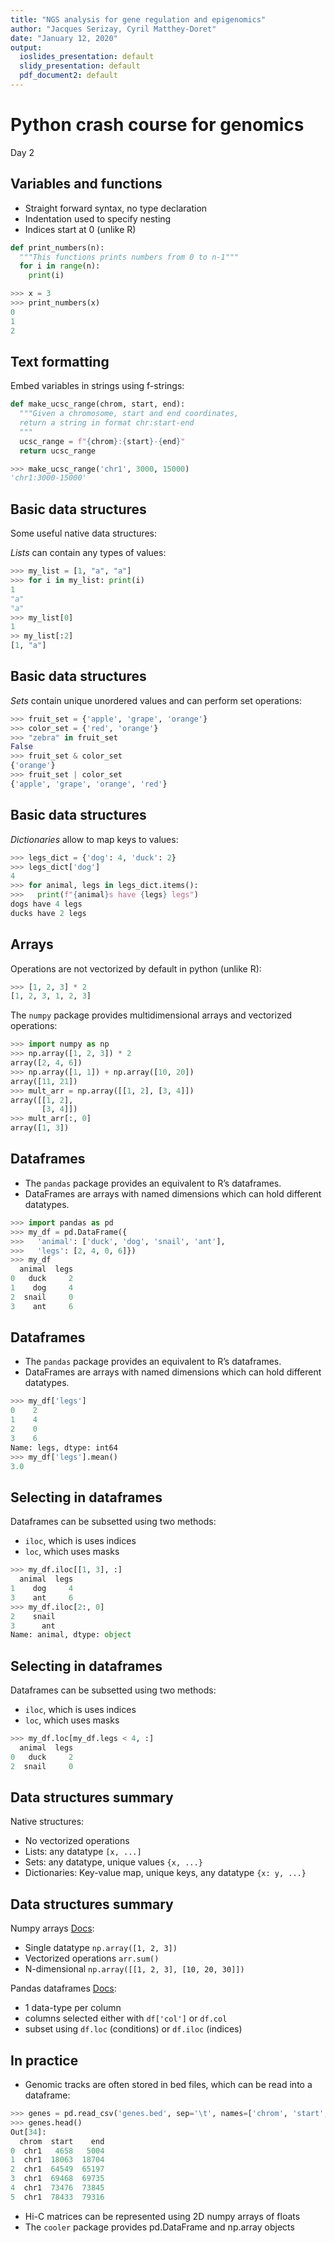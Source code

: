 ```yaml
---
title: "NGS analysis for gene regulation and epigenomics"
author: "Jacques Serizay, Cyril Matthey-Doret"
date: "January 12, 2020"
output:
  ioslides_presentation: default
  slidy_presentation: default
  pdf_document2: default
---
```


# Python crash course for genomics

Day 2

## Variables and functions

* Straight forward syntax, no type declaration
* Indentation used to specify nesting
* Indices start at 0 (unlike R)

```python
def print_numbers(n):
  """This functions prints numbers from 0 to n-1"""
  for i in range(n):
    print(i)

>>> x = 3
>>> print_numbers(x)
0
1
2
```

## Text formatting

Embed variables in strings using f-strings:

```python
def make_ucsc_range(chrom, start, end):
  """Given a chromosome, start and end coordinates,
  return a string in format chr:start-end
  """
  ucsc_range = f"{chrom}:{start}-{end}"
  return ucsc_range

>>> make_ucsc_range('chr1', 3000, 15000)
'chr1:3000-15000'
```

## Basic data structures

Some useful native data structures:

*Lists* can contain any types of values: 
```python
>>> my_list = [1, "a", "a"]
>>> for i in my_list: print(i)
1
"a"
"a"
>>> my_list[0]
1
>> my_list[:2]
[1, "a"]
```

## Basic data structures

*Sets* contain unique unordered values and can perform set operations:

```python
>>> fruit_set = {'apple', 'grape', 'orange'}
>>> color_set = {'red', 'orange'}
>>> "zebra" in fruit_set
False
>>> fruit_set & color_set
{'orange'}
>>> fruit_set | color_set
{'apple', 'grape', 'orange', 'red'}
```

## Basic data structures

*Dictionaries* allow to map keys to values:

```python
>>> legs_dict = {'dog': 4, 'duck': 2}
>>> legs_dict['dog']
4
>>> for animal, legs in legs_dict.items():
>>>   print(f"{animal}s have {legs} legs")
dogs have 4 legs
ducks have 2 legs
```

## Arrays

Operations are not vectorized by default in python (unlike R):

```python
>>> [1, 2, 3] * 2
[1, 2, 3, 1, 2, 3]
```

The `numpy` package provides multidimensional arrays and vectorized operations:

```python
>>> import numpy as np
>>> np.array([1, 2, 3]) * 2
array([2, 4, 6])
>>> np.array([1, 1]) + np.array([10, 20])
array([11, 21])
>>> mult_arr = np.array([[1, 2], [3, 4]])
array([[1, 2],
       [3, 4]])
>>> mult_arr[:, 0]
array([1, 3])
```

## Dataframes

* The `pandas` package provides an equivalent to R's dataframes.
* DataFrames are arrays with named dimensions which can hold different datatypes.

```python
>>> import pandas as pd
>>> my_df = pd.DataFrame({
>>>   'animal': ['duck', 'dog', 'snail', 'ant'],
>>>   'legs': [2, 4, 0, 6]})
>>> my_df
  animal  legs
0   duck     2
1    dog     4
2  snail     0
3    ant     6
```

## Dataframes

* The `pandas` package provides an equivalent to R's dataframes.
* DataFrames are arrays with named dimensions which can hold different datatypes.

```python
>>> my_df['legs']
0    2
1    4
2    0
3    6
Name: legs, dtype: int64
>>> my_df['legs'].mean()
3.0
```

## Selecting in dataframes

Dataframes can be subsetted using two methods:

* `iloc`, which is uses indices
* `loc`, which uses masks

```python
>>> my_df.iloc[[1, 3], :]
  animal  legs
1    dog     4
3    ant     6
>>> my_df.iloc[2:, 0]
2    snail
3      ant
Name: animal, dtype: object
```

## Selecting in dataframes

Dataframes can be subsetted using two methods:

* `iloc`, which is uses indices
* `loc`, which uses masks

```python
>>> my_df.loc[my_df.legs < 4, :]
  animal  legs
0   duck     2
2  snail     0
```

## Data structures summary

Native structures:

* No vectorized operations
* Lists: any datatype `[x, ...]`
* Sets: any datatype, unique values `{x, ...}`
* Dictionaries: Key-value map, unique keys, any datatype `{x: y, ...}`

## Data structures summary

Numpy arrays [Docs](https://numpy.org/doc/stable/reference/generated/numpy.ndarray.html):

* Single datatype `np.array([1, 2, 3])`
* Vectorized operations `arr.sum()`
* N-dimensional `np.array([[1, 2, 3], [10, 20, 30]])`

Pandas dataframes [Docs](https://pandas.pydata.org/docs/reference/frame.html):

* 1 data-type per column
* columns selected either with `df['col']` or `df.col`
* subset using `df.loc` (conditions) or `df.iloc` (indices)

## In practice

* Genomic tracks are often stored in bed files, which can be read into a dataframe:

```python
>>> genes = pd.read_csv('genes.bed', sep='\t', names=['chrom', 'start', 'end'])
>>> genes.head()
Out[34]: 
  chrom  start    end
0  chr1   4658   5004
1  chr1  18063  18704
2  chr1  64549  65197
3  chr1  69468  69735
4  chr1  73476  73845
5  chr1  78433  79316
```

* Hi-C matrices can be represented using 2D numpy arrays of floats
* The `cooler` package provides pd.DataFrame and np.array objects


